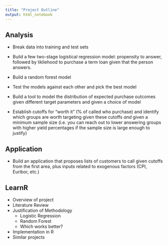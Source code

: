 ```yaml
---
title: "Project Outline"
output: html_notebook
---
```


## Analysis

- Break data into training and test sets

- Build a few two-stage logistical regression model: propensity to answer, followed by likliehood to purchase a term loan given that the person answers.

- Build a random forest model

- Test the models against each other and pick the best model

- Build a tool to model the distribution of expected purchase outcomes given different target parameters and given a choice of model

- Establish cutoffs for "worth it" (% of called who purchase) and identify which groups are worth targeting given these cutoffs *and* given a minimum sample size (i.e. you can reach out to lower answering groups with higher yield percentages if the sample size is large enough to justify)

## Application

- Build an application that proposes lists of customers to call given cutoffs from the first area, plus inputs related to exogenous factors (CPI, Euribor, etc.)

## LearnR

- Overview of project
- Literature Review
- Justification of Methodology
    - Logistic Regression
    - Random Forest
    - Which works better?
- Implementation in R
- Similar projects


